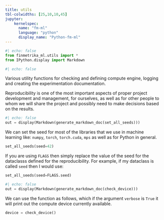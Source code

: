 ```yaml
---
title: utils
tbl-colwidths: [25,10,10,45]
jupyter: 
    kernelspec: 
      name: "fm-ml"
      language: "python"
      display_name: "Python-fm-ml"
---
```


```python
#| echo: false
from finmetrika_ml.utils import *
from IPython.display import Markdown
```

```python
#| echo: false

```

Various utility functions for checking and defining compute engine, logging and creating the experimentation documentation.

Reproducibility is one of the most important aspects of proper project development and management, for ourselves, as well as for other people to whom we will share the project and possibly need to make decisions based on the results.

```python
#| echo: false
out = display(Markdown(generate_markdown_doc(set_all_seeds)))
```

We can set the seed for most of the libraries that we use in machine learning like: `numpy`, `torch`, `torch.cuda`, `mps` as well as for Python in general.

```python
set_all_seeds(seed=42)
```

If you are using `FLAGS` then simply replace the value of the seed for the dataclasss defined for the reproducibility. For example, if my dataclass is called `seed` then I would use:

```python
set_all_seeds(seed=FLAGS.seed)
```


```python
#| echo: false
out = display(Markdown(generate_markdown_doc(check_device)))
```

We can use the function as follows, which if the argument `verbose` is `True` it will print out the compute device currently available.
```python
device = check_device()
```

